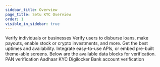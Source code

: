 ```yaml
---
sidebar_title: Overview
page_title: Setu KYC Overview
order: 1
visible_in_sidebar: true
---
```


<Element as="section">
    <Row marginBottom="none">
        <Portion desktopSpan="half" marginTop="small">
            <Heading as="h2" marginBottom="micro">
                Verify individuals or businesses
            </Heading>
            <Heading as="h5" weight="400" marginBottom="tiny">
                Verify users to disburse loans, make payouts, enable stock or
                crypto investments, and more.
            </Heading>
            <Heading as="h5" weight="400" marginBottom="tiny">
                Get the best uptimes and availability. Integrate easy-to-use
                APIs, or embed pre-built theme-able screens.
            </Heading>
            <Heading as="h5" weight="400" marginBottom="tiny">
                Below are the available data blocks for verification.
            </Heading>
        </Portion>
        <Portion desktopSpan="half">
            <Element as="div">
                <Element
                    as="img"
                    src="https://storage.googleapis.com/strapi-assets/latest/icon-identity/icon-identity.jpg"
                    id="hero-image"
                ></Element>
            </Element>
        </Portion>
    </Row>
</Element>

<Row marginBottom="none">
    <Portion desktopSpan="whole">
        <Link href="/data/pan" passHref>
            <Element as="a" isFullHeight isFullWidth>
                <Card
                    className="arrow-on-hover is-clickable"
                    shape="rounded"
                    padding="micro"
                >
                    <Heading
                        as="h6"
                        className="has-arrow"
                        margin="none"
                        marginBottom="nano"
                    >
                        PAN verification
                    </Heading>
                </Card>
            </Element>
        </Link>
    </Portion>
    <Portion desktopSpan="whole">
        <Link href="/data/okyc" passHref>
            <Element as="a" isFullHeight isFullWidth>
                <Card
                    className="arrow-on-hover is-clickable"
                    shape="rounded"
                    padding="micro"
                >
                    <Heading
                        as="h6"
                        className="has-arrow"
                        margin="none"
                        marginBottom="nano"
                    >
                        Aadhaar KYC
                    </Heading>
                </Card>
            </Element>
        </Link>
    </Portion>
    <Portion desktopSpan="whole">
        <Link href="/data/digilocker" passHref>
            <Element as="a" isFullHeight isFullWidth>
                <Card
                    className="arrow-on-hover is-clickable"
                    shape="rounded"
                    padding="micro"
                >
                    <Heading
                        as="h6"
                        className="has-arrow"
                        margin="none"
                        marginBottom="nano"
                    >
                        Digilocker
                    </Heading>
                </Card>
            </Element>
        </Link>
    </Portion>
    <Portion desktopSpan="whole">
        <Link href="/data/bav" passHref>
            <Element as="a" isFullHeight isFullWidth>
                <Card
                    className="arrow-on-hover is-clickable"
                    shape="rounded"
                    padding="micro"
                >
                    <Heading
                        as="h6"
                        className="has-arrow"
                        margin="none"
                        marginBottom="nano"
                    >
                        Bank account verification
                    </Heading>
                </Card>
            </Element>
        </Link>
    </Portion>
</Row>

<WasPageHelpful />
